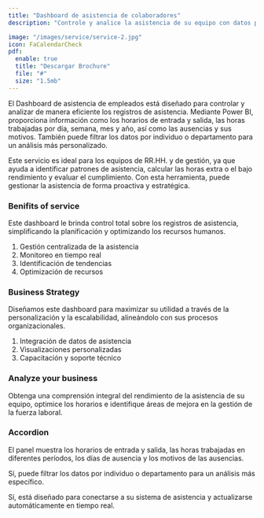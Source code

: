 ```yaml
---
title: "Dashboard de asistencia de colaboradores"
description: "Controle y analice la asistencia de su equipo con datos precisos y en tiempo real."

image: "/images/service/service-2.jpg"
icon: FaCalendarCheck
pdf:
  enable: true
  title: "Descargar Brochure"
  file: "#"
  size: "1.5mb"
---
```


El Dashboard de asistencia de empleados está diseñado para controlar y analizar de manera eficiente los registros de asistencia. Mediante Power BI, proporciona información como los horarios de entrada y salida, las horas trabajadas por día, semana, mes y año, así como las ausencias y sus motivos. También puede filtrar los datos por individuo o departamento para un análisis más personalizado.

Este servicio es ideal para los equipos de RR.HH. y de gestión, ya que ayuda a identificar patrones de asistencia, calcular las horas extra o el bajo rendimiento y evaluar el cumplimiento. Con esta herramienta, puede gestionar la asistencia de forma proactiva y estratégica.

### Benifits of service

Este dashboard le brinda control total sobre los registros de asistencia, simplificando la planificación y optimizando los recursos humanos.

1. Gestión centralizada de la asistencia
2. Monitoreo en tiempo real
3. Identificación de tendencias
4. Optimización de recursos

### Business Strategy

Diseñamos este dashboard para maximizar su utilidad a través de la personalización y la escalabilidad, alineándolo con sus procesos organizacionales.

1. Integración de datos de asistencia
2. Visualizaciones personalizadas
3. Capacitación y soporte técnico

### Analyze your business

Obtenga una comprensión integral del rendimiento de la asistencia de su equipo, optimice los horarios e identifique áreas de mejora en la gestión de la fuerza laboral.

### Accordion

<Accordion client:load title="¿Qué datos puede mostrar este dashboard?">  

El panel muestra los horarios de entrada y salida, las horas trabajadas en diferentes períodos, los días de ausencia y los motivos de las ausencias.

</Accordion>  

<Accordion client:load title="¿Puedo buscar por departamento o empleado?">  

Sí, puede filtrar los datos por individuo o departamento para un análisis más específico.

</Accordion>  

<Accordion client:load title="¿Se actualiza automáticamente con los nuevos registros?">  

Sí, está diseñado para conectarse a su sistema de asistencia y actualizarse automáticamente en tiempo real.

</Accordion>